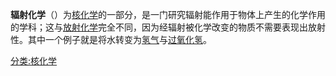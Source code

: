 {{distinguish|核化学|放射化学}}
'''辐射化学'''（{{lang-en|Radiation chemistry}}）为[[核化学|核化学]]的一部分，是一门研究辐射能作用于物体上产生的化学作用的学科；这与[[放射化学|放射化学]]完全不同，因为经辐射被化学改变的物质不需要表现出放射性。其中一个例子就是将水转变为[[氢气|氢气]]与[[过氧化氢|过氧化氢]]。

{{Authority control}}
[[分类:核化学|分类:核化学]]
{{化學小作品}}